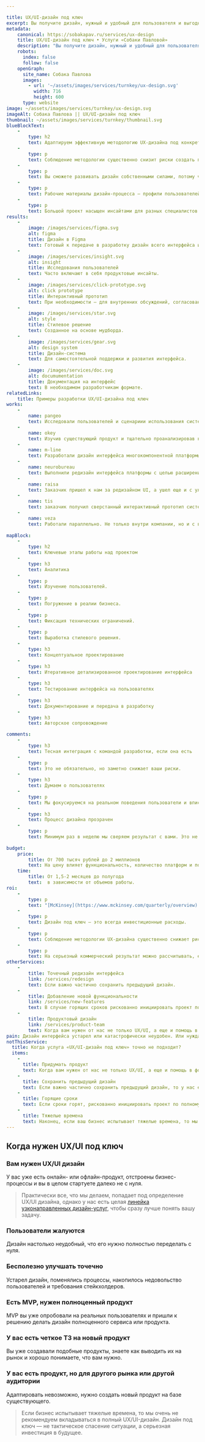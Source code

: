 ```yaml
---

title: UX/UI-дизайн под ключ
excerpt: Вы получите дизайн, нужный и удобный для пользователя и выгодный бизнесу. Мы создадим его для вас по методологии UX-проектирования.
metadata:
    canonical: https://sobakapav.ru/services/ux-design
    title: UX/UI-дизайн под ключ • Услуги «Собаки Павловой»
    description: "Вы получите дизайн, нужный и удобный для пользователя и выгодный бизнесу. Мы создадим его для вас по методологии UX-проектирования"
    robots:
      index: false
      follow: false
    openGraph:
      site_name: Собака Павлова
      images:
        - url: '~/assets/images/services/turnkey/ux-design.svg'
          width: 716
          height: 600
      type: website
image: ~/assets/images/services/turnkey/ux-design.svg
imageAlt: Собака Павлова || UX/UI-дизайн под ключ
thumbnail: ~/assets/images/services/turnkey/thumbnail.svg
blueBlockText:
    -
        type: h2
        text: Адаптируем эффективную методологию UX-дизайна под конкретно вашу задачу с учетом всей специфики и нюансов
    -
        type: p
        text: Соблюдение методологии существенно снизит риски создать продукт, не нужный пользователю или проигрывающий конкурентам.
    -
        type: p
        text: Вы сможете развивать дизайн собственными силами, потому что у вас будет дизайн-система и часть экспертизы, полученной вашей командой в ходе регулярных обсуждений.
    -
        type: p
        text: Рабочие материалы дизайн-процесса — профили пользователей, описание бизнес-процессов, результаты исследований пользователей — часто используют в маркетинге.
    -
        type: p
        text: Большой проект насыщен инсайтами для разных специалистов с вашей стороны.
results:
    -
        image: /images/services/figma.svg
        alt: figma
        title: Дизайн в Figma
        text: Готовый к передаче в разработку дизайн всего интерфейса или его части.
    -
        image: /images/services/insight.svg
        alt: insight
        title: Исследования пользователей
        text: Часто включают в себя продуктовые инсайты.
    -
        image: /images/services/click-prototype.svg
        alt: click prototype
        title: Интерактивный прототип
        text: При необходимости — для внутренних обсуждений, согласований, тестирования. 
    -   
        image: /images/services/star.svg
        alt: style
        title: Стилевое решение
        text: Созданное на основе мудборда.   
    -   
        image: /images/services/gear.svg
        alt: design system
        title: Дизайн-система
        text: Для самостоятельной поддержки и развития интерфейса.
    -   
        image: /images/services/doc.svg
        alt: documumentation
        title: Документация на интерфейс
        text: В необходимом разработчикам формате.
relatedLinks:
    title: Примеры разработки UX/UI-дизайна под ключ
works:
    -
        name: pangeo
        text: Исследовали пользователей и сценариии использования системы, перепроектировали в новой визуальной стилистике.
    -
        name: okey
        text: Изучив существующий продукт и тщательно проанализировав конкурентов, разработали прототипы приложения для торговой сети.
    -
        name: m-line
        text: Разработали дизайн интерфейса многокомпонентной платформы для дистанционного наблюдения пациентов с гипертонией.
    -
        name: neurobureau
        text: Выполнили редизайн интерфейса платформы с целью расширения бизнеса.
    -
        name: raisa
        text: Заказчик пришел к нам за редизайном UI, а ушел еще и с улучшенным пользовательским опытом.
    -
        name: tis
        text: заказчик получил сверстанный интерактивный прототип системы, протестированный врачами и позволяющий презентовать продукт еще на стадии разработки.
    -
        name: veza
        text: Работали параллельно. Не только внутри компании, но и с внешними разработчиками.
        
mapBlock:
    -
        type: h2
        text: Ключевые этапы работы над проектом
    -
        type: h3
        text: Аналитика
    -
        type: p
        text: Изучение пользователей.
    -
        type: p
        text: Погружение в реалии бизнеса.
    -
        type: p
        text: Фиксация технических ограничений.
    -
        type: p
        text: Выработка стилевого решения.
    -
        type: h3
        text: Концептуальное проектирование
    -
        type: h3
        text: Итеративное детализированное проектирование интерфейса
    -
        type: h3
        text: Тестирование интерфейса на пользователях
    -
        type: h3
        text: Документирование и передача в разработку
    -
        type: h3
        text: Авторское сопровождение

comments:
    -
        type: h3
        text: Тесная интеграция с командой разработки, если она есть
    -
        type: p
        text: Это не обязательно, но заметно снижает ваши риски.
    -
        type: h3
        text: Думаем о пользователях
    -
        type: p
        text: Мы фокусируемся на реальном поведения пользователи и вписываем его в контекст требований бизнеса и технических ограничений.
    -
        type: h3
        text: Процесс дизайна прозрачен
    -
        type: p
        text: Минимум раз в неделю мы сверяем результат с вами. Это не отчет, а важная часть процесса работы над интерфейсом.
   
budget:
    price:
        title: От 700 тысяч рублей до 2 миллионов
        text: На цену влияет функциональность, количество платформ и пользовательских ролей, сложность задачи
    time:
        title: От 1,5-2 месяцев до полугода
        text:  в зависимости от объемов работы.      
roi:
    -
        type: p
        text: "[McKinsey](https://www.mckinsey.com/quarterly/overview) утверждают, что инвестиции в дизайн в целом позволяют компаниям [добиться существенного эффекта](https://www.mckinsey.com/capabilities/mckinsey-design/our-insights/the-business-value-of-design). В случае UX/UI дизайна под ключ мы рекомендуем опираться на следующие моменты."
    -
        type: p
        text: Дизайн под ключ — это всегда инвестиционные расходы.
    -
        type: p
        text: Соблюдение методологии UX-дизайна существенно снижает риски создать продукт, не нужный пользователю или проигрывающий конкурентам.
    -
        type: p
        text: На серьезный коммерческий результат можно рассчитывать, если на разработку заложен бюджет, превышающий бюджет на дизайн как минимум в три раза.
otherServices:
    - 
        title: Точечный редизайн интерфейса
        link: /services/redesign
        text: Если важно частично сохранить предыдущий дизайн. 
    - 
        title: Добавление новой функциональности
        link: /services/new-features
        text: В случае горящих сроков рискованно инициировать проект по полному UX/UI дизайну.
    - 
        title: Продуктовый дизайн
        link: /services/product-team
        text: Когда вам нужен от нас не только UX/UI, а еще и помощь в формировании видения и поиск продуктовых решений, то это услуга продуктовый дизайн. Разница между продуктовым дизайном и дизайном интерфейса довольно тонкая, поэтому мы рекомендуем прочитать нашу статью или сфокусироваться на этом при обсуждении вашей задачи с нами.
pain: Дизайн интерфейса устарел или катастрофически неудобен. Или нуждается в переделке, потому что поменялись бизнес-процессы, рынок или целевая аудитория. Или вы создаете новый продукт и для него нужен новый интерфейс.
notThisService:
  title: Когда услуга «UX/UI-дизайн под ключ» точно не подходит?
  items:
    -
      title: Придумать продукт
      text: Когда вам нужен от нас не только UX/UI, а еще и помощь в формировании видения и поиск продуктовых решений, то это [продуктовый дизайн](/services/product-team). Разница между продуктовым дизайном и дизайном интерфейса довольно тонкая, поэтому мы рекомендуем прочитать [нашу статью](/publications/dont-mix-up-product-and-interface) или сфокусироваться на этом при обсуждении вашей задачи с нами.
    -
      title: Сохранить предыдущий дизайн
      text: Если важно частично сохранить предыдущий дизайн, то у нас есть специальная услуга [точечный редизайн интерфейса](/services/redesign).
    -
      title: Горящие сроки
      text: Если сроки горят, рискованно инициировать проект по полному UX/UI дизайну. Возможно, вам нужна [консультация](/services/consultation) или [добавление новой функциональности](/services/new-features).
    -
      title: Тяжелые времена
      text: Наконец, если ваш бизнес испытывает тяжелые времена, то мы очень не рекомендуем вкладываться в полный UX/UI-дизайн. Дизайн под ключ — не тактическое спасение ситуации, а серьезная инвестиция в будущее.
---
```


## Когда нужен UX/UI под ключ

### Вам нужен UX/UI дизайн

У вас уже есть онлайн- или офлайн-продукт, отстроены бизнес-процессы и вы в целом стартуете далеко не с нуля. 

> Практически все, что мы делаем, попадает под определение UX/UI дизайна, однако у нас есть целая [линейка узконаправленных дизайн-услуг](/services), чтобы сразу лучше понять вашу задачу.

### Пользователи жалуются

Дизайн настолько неудобный, что его нужно полностью переделать с нуля.

### Бесполезно улучшать точечно

Устарел дизайн, поменялись процессы, накопилось недовольство пользователей и требования стейкхолдеров. 

### Есть MVP, нужен полноценный продукт

MVP вы уже опробовали на реальных пользователях и пришли к решению делать дизайн полноценного сервиса или продукта.

### У вас есть четкое ТЗ на новый продукт

Вы уже создавали подобные продукты, знаете как выводить их на рынок и хорошо понимаете, что вам нужно.

### У вас есть продукт, но для другого рынка или другой аудитории

Адаптировать невозможно, нужно создать новый продукт на базе существующего.

> Если бизнес испытывает тяжелые времена, то мы очень не рекомендуем вкладываться в полный UX/UI-дизайн. Дизайн под ключ — не тактическое спасение ситуации, а серьезная инвестиция в будущее.
